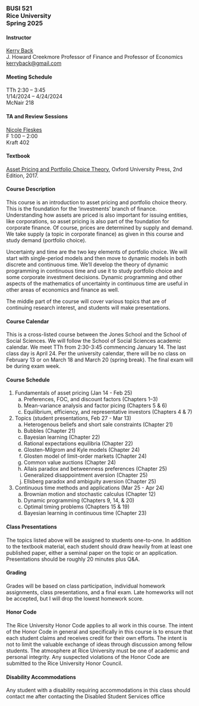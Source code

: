 ### BUSI 521<br>Rice University <br>Spring 2025


#### Instructor

[Kerry Back](http://kerryback.com)
<br>
J. Howard Creekmore Professor of Finance and Professor of Economics<br>
<a href="mailto:kerryback@gmail.com">kerryback@gmail.com</a>


#### Meeting Schedule

TTh 2:30 -- 3:45<br>
1/14/2024 -- 4/24/2024<br>
McNair 218

#### TA and Review Sessions
[Nicole Fleskes](mailto:nkf1@rice.edu)<br>
F 1:00 -- 2:00<br>
Kraft 402


#### Textbook

[Asset Pricing and Portfolio Choice Theory](https://www.amazon.com/Portfolio-Financial-Management-Association-Synthesis/product-reviews/0190241144/ref=cm_cr_dp_d_show_all_btm?ie=UTF8&reviewerType=all_reviews), Oxford University Press, 2nd Edition, 2017.

#### Course Description

This course is an introduction to asset pricing and portfolio choice theory. This is the foundation for the ‘investments’ branch of finance. Understanding
how assets are priced is also important for issuing entities, like corporations, so asset
pricing is also part of the foundation for corporate finance. Of course, prices are determined by supply and demand. We take supply (a topic in corporate finance) as given in
this course and study demand (portfolio choice).

Uncertainty and time are the two key elements of portfolio choice. We will start with
single-period models and then move to dynamic models in both discrete and continuous
time. We’ll develop the theory of dynamic programming in continuous time and use it to
study portfolio choice and some corporate investment decisions. Dynamic programming
and other aspects of the mathematics of uncertainty in continuous time are useful in
other areas of economics and finance as well.

The middle part of the course will cover various topics that are of continuing research interest, and students will make presentations.

#### Course Calendar

This is a cross-listed course between the Jones School and the School of Social Sciences.  We will follow the School of Social Sciences academic calendar.  We meet TTh from 2:30-3:45 commencing January 14.  The last class day is April 24.  Per the university calendar, there will be no class on February 13 or on March 18 and March 20 (spring break).
The final exam will be during exam week.

#### Course Schedule 

1. Fundamentals of asset pricing (Jan 14 - Feb 25)
   a. Preferences, FOC, and discount factors (Chapters 1--3)
   b. Mean-variance analysis and factor picing (Chapters 5 & 6)
   c. Equilibrium, efficiency, and representative investors (Chapters 4 & 7)
2. Topics (student presentations, Feb 27 - Mar 13)
   a. Heterogenous beliefs and short sale constraints (Chapter 21)
   b. Bubbles (Chapter 21)
   c. Bayesian learning (Chapter 22)
   d. Rational expectations equilibria (Chapter 22)
   e. Glosten-Milgrom and Kyle models (Chapter 24)
   f. Glosten model of limit-order markets (Chapter 24)
   g. Common value auctions (Chapter 24)
   h. Allais paradox and betweenness preferences (Chapter 25)
   i. Generalized disappointment aversion (Chapter 25)
   j. Ellsberg paradox and ambiguity aversion (Chapter 25)
3. Continuous time methods and applications (Mar 25 - Apr 24)
   a. Brownian motion and stochastic calculus (Chapter 12)
   b. Dynamic programming (Chapters 9, 14, & 20)
   c. Optimal timing problems (Chapters 15 & 19)
   d. Bayesian learning in continuous time (Chapter 23)

#### Class Presentations

The topics listed above will be assigned to students one-to-one.  In addition to the textbook material, each student should draw heavily from at least one published paper, either a seminal paper on the topic or an application.  Presentations should be roughly 20 minutes plus Q&A.

#### Grading

Grades will be based on class participation, individual homework assignments, class presentations, and a final exam.  Late homeworks will not be accepted, but I will drop the lowest homework score.

#### Honor Code

The Rice University Honor Code applies to all work in this course. The intent of the
Honor Code in general and specifically in this course is to ensure that each student claims
and receives credit for their own efforts. The intent is not to limit the valuable exchange
of ideas through discussion among fellow students. The atmosphere at Rice University
must be one of academic and personal integrity. Any suspected violations of the Honor
Code are submitted to the Rice University Honor Council.

#### Disability Accommodations

Any student with a disability requiring accommodations in this class should contact me
after contacting the Disabled Student Services office

